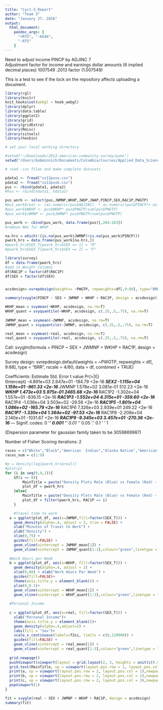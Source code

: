 ```yaml
---
title: "Cyc1-3_Report"
author: "Team 3"
date: "January 27, 2016"
output:
  html_document:
    pandoc_args: [
      "+RTS", "-K64m",
      "-RTS"
    ]
---
```


Need to adjust income PINCP by ADJINC     7      
Adjustment factor for income and earnings dollar amounts (6 implied decimal places)
           1007549 .2013 factor (1.007549)



This is a test to see if the lock on the repository affects uploading a document.
```r
library(rgl)
library(knitr)
knit_hooks$set(webgl = hook_webgl)
library(dplyr)
library(data.table)
library(ggplot2)
library(grid)
library(gridExtra)
library(Rmisc)
library(sitools)
library(hexbin)

# set your local working directory

#setwd("~/Downloads/2013-american-community-survey/pums")
setwd("/Users/bobminnich/Documents/Columbia/Courses/Applied_Data_Science/Data")

# read .csv files and make complete datasets

pdata1 <- fread("ss13pusa.csv")
pdata2 <- fread("ss13pusb.csv")
pus <- rbind(pdata1, pdata2)
#hus <- rbind(hdata1, hdata2)

```

```r
pus_work <- select(pus,JWMNP,WKHP,JWDP,JWAP,PINCP,SEX,RAC1P,PWGTP)
#pus_work$real <- (as.numeric(pus$ADJINC)  * as.numeric(pus$PINCP)+ as.numeric(pus$PINCP)) * as.numeric(pus$PWGTP)
#pus_work$WKHP <- pus$WKHP* pus$PWGTP/sum(pus$PWGTP)
#pus_work$JWMNP <- pus$JWMNP* pus$PWGTP/sum(pus$PWGTP)

pus_work <- cbind(pus_work, data.frame(pus)[,204:283])
#remove NAs for WKHP

na.hrs = which(!(is.na(pus_work$JWMNP)+is.na(pus_work$PINCP)))
pwork_hrs = data.frame(pus_work[na.hrs,])
#pwork_hrs$SEX_T[pwork_hrs$SEX == 1] = "M"
#pwork_hrs$SEX_T[pwork_hrs$SEX == 2] = "F"

```

```r
library(survey)
df = data.frame(pwork_hrs)
#add in Weight Columns
df$RAC1P = factor(df$RAC1P)
df$SEX = factor(df$SEX)


acsdesign<-svrepdesign(weights= ~PWGTP, repweights=df[,9:88], type="BRR", rscale = 4/80,data=df, combined=TRUE)

summary(svyglm(PINCP ~ SEX + JWMNP + WKHP + RAC1P, design = acsdesign))

WKHP_mean = svymean(~WKHP, acsdesign, na.rm=T)
WKHP_quant = svyquantile(~WKHP, acsdesign, c(.25,.5,.75), na.rm=T)
            
JWMNP_mean = svymean(~JWMNP, acsdesign, na.rm=T)
JWMNP_quant = svyquantile(~JWMNP, acsdesign, c(.25,.5,.75), na.rm=T)

real_mean = svymean(~real, acsdesign, na.rm=T)
real_quant = svyquantile(~real, acsdesign, c(.25,.5,.75), na.rm=T)

```

Call:
svyglm(formula = PINCP ~ SEX + JWMNP + WKHP + RAC1P, design = acsdesign)

Survey design:
svrepdesign.default(weights = ~PWGTP, repweights = df[, 9:88], 
    type = "BRR", rscale = 4/80, data = df, combined = TRUE)

Coefficients:
              Estimate Std. Error  t value Pr(>|t|)    
(Intercept) -4.891e+03  2.647e+01  -184.79   <2e-16 ***
SEX2        -1.115e+04  1.159e+01  -961.33   <2e-16 ***
JWMNP        1.578e+02  3.081e-01   512.23   <2e-16 ***
WKHP         1.473e+03  5.975e-01  2465.68   <2e-16 ***
RAC1P2      -1.302e+04  1.557e+01  -836.15   <2e-16 ***
RAC1P3      -1.552e+04  4.315e+01  -359.60   <2e-16 ***
RAC1P4      -1.036e+04  3.503e+02   -29.56   <2e-16 ***
RAC1P5      -1.801e+04  1.086e+02  -165.79   <2e-16 ***
RAC1P6       7.326e+03  2.939e+01   249.22   <2e-16 ***
RAC1P7      -1.330e+04  1.364e+02   -97.53   <2e-16 ***
RAC1P8      -2.208e+04  2.140e+01 -1031.67   <2e-16 ***
RAC1P9      -9.345e+03  3.457e+01  -270.36   <2e-16 ***
---
Signif. codes:  0 ‘***’ 0.001 ‘**’ 0.01 ‘*’ 0.05 ‘.’ 0.1 ‘ ’ 1

(Dispersion parameter for gaussian family taken to be 3059869987)

Number of Fisher Scoring iterations: 2


```r
races = c("White","Black","American  Indian","Alaska Native","American and Alaskan ","Asian","Native Hawaiian","Some Other Alone", "Two or More")
races_num = c(1:9)

#p = density(log(pwork_hrs$real))
#plot(p)
for (i in seq(0,9,1)){
    if(i == 0){
        MainTitle = paste("Density Plots Male (Blue) vs Female (Red) - Total Poplation")
        plot_df = pwork_hrs
    }else{
        MainTitle = paste("Density Plots Male (Blue) vs Female (Red) - ", races[i])
        plot_df = filter(pwork_hrs, RAC1P == i)
    }

    #Travel time to work
  a = ggplot(plot_df, aes(x=JWMNP,fill=factor(SEX_T))) +
    geom_density(alpha=.4, adjust = 2, trim = FALSE) + 
    xlab("Minutes of Travel to Work") + 
    ylab("Density") +
    xlim(0,75) + 
    guides(fill=FALSE) + 
    geom_vline(xintercept = JWMNP_mean[1]) + 
    geom_vline(xintercept = JWMNP_quant[1:3],colour="green",linetype = "longdash")
  
  #Work Hours per Week
  b = ggplot(plot_df, aes(x=WKHP, fill=factor(SEX_T))) +
    geom_density(alpha=.4, adjust = 2) +
    xlim(0,80) + xlab("Work Hours Per Week") + 
    guides(fill=FALSE)+ 
    theme(axis.title.y = element_blank()) + 
    ylim(0,0.1)+
    geom_vline(xintercept = WKHP_mean[1]) + 
    geom_vline(xintercept = WKHP_quant[1:3],colour="green",linetype = "longdash")
  
  #Personal Income
  
  c = ggplot(plot_df, aes(x=real, fill=factor(SEX_T))) +
    xlab("Personal Income")+ 
    theme(axis.title.y = element_blank())+
    geom_density(alpha=.4,adjust=2) +
    labs(fill = "Sex")+  
    scale_x_continuous(labels=f2si, limits = c(0,120000)) + 
    guides(fill=FALSE) +
    geom_vline(xintercept = real_mean[1]) + 
    geom_vline(xintercept = real_quant[1:3],colour="green",linetype = "longdash")
  
  grid.newpage()
  pushViewport(viewport(layout = grid.layout(2, 3, heights = unit(c(0.5, 5), "null"))))
  grid.text(MainTitle, vp = viewport(layout.pos.row = 1, layout.pos.col = 1:3))
  print(a, vp = viewport(layout.pos.row = 2, layout.pos.col = 1),newpage=FALSE)
  print(b, vp = viewport(layout.pos.row = 2, layout.pos.col = 2),newpage=FALSE)
  print(c, vp = viewport(layout.pos.row = 2, layout.pos.col = 3),newpage=FALSE)
  popViewport(1)
}
```

```r
fit = svyglm(real ~ SEX + JWMNP + WKHP + RAC1P, design = acsdesign)
summary(fit)
```
